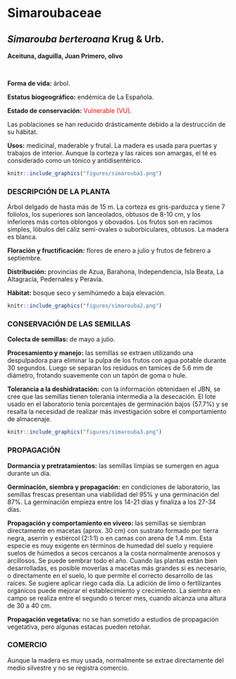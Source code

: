 # Simaroubaceae {.unnumbered}

## *Simarouba berteroana* Krug & Urb. {#simarouba .unnumbered}

::: {.blackbox data-latex=""}
**Aceituna, daguilla, Juan Primero, olivo**
:::
<br>

**Forma de vida:** árbol.

**Estatus biogeográfico:** endémica de La Española.

**Estado de conservación:** [Vulnerable (VU).]{style="color:red"} 

Las poblaciones se han reducido drásticamente debido a la destrucción de su hábitat.

**Usos:** medicinal, maderable y frutal. La madera es usada para puertas y trabajos de interior. Aunque la corteza y las raíces son amargas, el té es considerado como un tónico y antidisentérico.

```r
knitr::include_graphics("figures/simarouba1.png")
```

### DESCRIPCIÓN DE LA PLANTA {.unlisted -}

Árbol delgado de hasta más de 15 m. La corteza es gris-parduzca y tiene 7 folíolos, los superiores son lanceolados, obtusos de 8-10 cm, y los inferiores más cortos oblongos y obovados. Los frutos son en racimos simples, lóbulos del cáliz semi-ovales o suborbiculares, obtusos. La madera es blanca.

**Floración y fructificación:** flores de enero a julio y frutos de febrero a septiembre.

**Distribución:** provincias de Azua, Barahona, Independencia, Isla Beata, La Altagracia, Pedernales y Peravia.

**Hábitat:** bosque seco y semihúmedo a baja elevación.

```r
knitr::include_graphics("figures/simarouba2.png")
```

### CONSERVACIÓN DE LAS SEMILLAS {.unlisted -}

**Colecta de semillas:** de mayo a julio.

**Procesamiento y manejo:** las semillas se extraen utilizando una despulpadora para eliminar la pulpa de los frutos con agua potable durante 30 segundos. Luego se separan los residuos en tamices de 5.6 mm de diámetro, frotando suavemente con un tapón de goma o hule.

**Tolerancia a la deshidratación:** con la información obtenidaen el JBN, se cree que las semillas tienen tolerania intermedia a la desecación. El lote usado en el laboratorio tenía porcentajes de germinación bajos (57.7%) y se resalta la necesidad de realizar más investigación sobre el comportamiento de almacenaje.

```r
knitr::include_graphics("figures/simarouba3.png")
```


### PROPAGACIÓN {.unlisted -}

**Dormancia y pretratamientos:** las semillas limpias se sumergen en agua durante un día.

**Germinación, siembra y propagación:** en condiciones de laboratorio, las semillas frescas presentan una viabilidad del 95% y una germinación del 87%. La germinación empieza entre los 14-21 días y finaliza a los 27-34 días.

**Propagación y comportamiento en vivero:** las semillas se siembran directamente en macetas (aprox. 30 cm) con sustrato formado por tierra negra, aserrín y estiércol (2:1:1) o en camas con arena de 1.4 mm. Esta especie es muy exigente en términos de humedad del suelo y requiere suelos de húmedos a secos cercanos a la costa normalmente arenosos y arcillosos. Se puede sembrar todo el año. Cuando las plantas están bien desarrolladas, es posible moverlas a macetas más grandes si es necesario, o directamente en el suelo, lo que permite el correcto desarrollo de las raíces. Se sugiere aplicar riego cada día. La adición de limo o fertilizantes orgánicos puede mejorar el establecimiento y crecimiento. La siembra en campo se realiza entre el segundo o tercer mes, cuando alcanza una altura de 30 a 40 cm.

**Propagación vegetativa:** no se han sometido a estudios de propagación vegetativa, pero algunas estacas pueden retoñar.

### COMERCIO {.unlisted -}

Aunque la madera es muy usada, normalmente se extrae directamente del medio silvestre y no se registra comercio.

